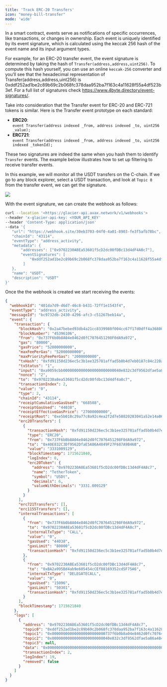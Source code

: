 ```yaml
---
title: 'Track ERC-20 Transfers'
icon: "money-bill-transfer"
mode: 'wide'
---
```


In a smart contract, events serve as notifications of specific occurrences, like transactions, or changes in ownership. Each event is uniquely identified by its event signature, which is calculated using the keccak 256 hash of the event name and its input argument types.

For example, for an ERC-20 transfer event, the event signature is determined by taking the hash of `Transfer(address,address,uint256)`. To compute this hash yourself, you can use an online `keccak-256` converter and you’ll see that the hexadecimal representation of Transfer(address,address,uint256) is 0xddf252ad1be2c89b69c2b068fc378daa952ba7f163c4a11628f55a4df523b3ef. For a full list of signatures check https://www.4byte.directory/event-signatures/.

Take into consideration that the Transfer event for ERC-20 and ERC-721 tokens is similar. Here is the Transfer event prototype on each standard:

- **ERC20**:\
`event Transfer(address indexed _from, address indexed _to, uint256 _value);`
- **ERC721**:\
`event Transfer(address indexed _from, address indexed _to, uint256 indexed _tokenId);`

These two signatures are indeed the same when you hash them to identify `Transfer` events. The example below illustrates how to set up filtering to receive transfer events.

In this example, we will monitor all the USDT transfers on the C-chain. If we go to any block explorer, select a USDT transaction, and look at `Topic 0` from the transfer event, we can get the signature.

<Frame>
  <img src="/images/function-signature.png" />
</Frame>


With the event signature, we can create the webhook as follows:
```bash
curl --location '<https://glacier-api.avax.network/v1/webhooks'>
--header 'x-glacier-api-key: <YOUR_API_KEY'
--header 'Content-Type: application/json'
--data '{
   "url": "https://webhook.site/30eb3703-04f0-4a01-8903-fe3f5afb78bc",
   "chainId": "43114",
   "eventType": "address_activity",
   "metadata": {
       "addresses": ["0x9702230A8Ea53601f5cD2dc00fDBc13d4dF4A8c7"],
       "eventSignatures": [
           "0xddf252ad1be2c89b69c2b068fc378daa952ba7f163c4a11628f55a4df523b3ef"
        ]
   },
   "name": "USDT",
   "description": "USDT"
}'
```
Once the the webhook is created we start receiving the events:
```json
{
  "webhookId": "401da7d9-d6d7-46c8-b431-72ff1e1543f4",
  "eventType": "address_activity",
  "messageId": "bc9732db-2430-4296-afc3-c51267beb14a",
  "event": {
    "transaction": {
      "blockHash": "0x2a47bebed93db4a21cc8339980f004cc67f17d0dff4a368001e450e7be2edaa0",
      "blockNumber": "45396106",
      "from": "0x737F6b0b8A04e8462d0fC7076451298F0dA9a972",
      "gas": "80000",
      "gasPrice": "52000000000",
      "maxFeePerGas": "52000000000",
      "maxPriorityFeePerGas": "2000000000",
      "txHash": "0xfd91150d236ec5c3b1ee325781affad5b0b4d7eb0187c84c220ab115eaa563e8",
      "txStatus": "1",
      "input": "0xa9059cbb00000000000000000000000040e832c3df9562dfae5a86a4849f27f687a9b46b00000000000000000000000000000000000000000000000000000000c68b2a69",
      "nonce": "2",
      "to": "0x9702230a8ea53601f5cd2dc00fdbc13d4df4a8c7",
      "transactionIndex": 2,
      "value": "0",
      "type": 2,
      "chainId": "43114",
      "receiptCumulativeGasUsed": "668508",
      "receiptGasUsed": "44038",
      "receiptEffectiveGasPrice": "27000000000",
      "receiptRoot": "0xe5b018c29a77c8a92c4ea2f2d7e58820283041a52e14a0620d90d13b881e1ee3",
      "erc20Transfers": [
        {
          "transactionHash": "0xfd91150d236ec5c3b1ee325781affad5b0b4d7eb0187c84c220ab115eaa563e8",
          "type": "ERC20",
          "from": "0x737F6b0b8A04e8462d0fC7076451298F0dA9a972",
          "to": "0x40E832C3Df9562DfaE5A86A4849F27F687A9B46B",
          "value": "3331009129",
          "blockTimestamp": 1715621840,
          "logIndex": 0,
          "erc20Token": {
            "address": "0x9702230A8Ea53601f5cD2dc00fDBc13d4dF4A8c7",
            "name": "TetherToken",
            "symbol": "USDt",
            "decimals": 6,
            "valueWithDecimals": "3331.009129"
          }
        }
      ],
      "erc721Transfers": [],
      "erc1155Transfers": [],
      "internalTransactions": [
        {
          "from": "0x737F6b0b8A04e8462d0fC7076451298F0dA9a972",
          "to": "0x9702230A8Ea53601f5cD2dc00fDBc13d4dF4A8c7",
          "internalTxType": "CALL",
          "value": "0",
          "gasUsed": "44038",
          "gasLimit": "80000",
          "transactionHash": "0xfd91150d236ec5c3b1ee325781affad5b0b4d7eb0187c84c220ab115eaa563e8"
        },
        {
          "from": "0x9702230A8Ea53601f5cD2dc00fDBc13d4dF4A8c7",
          "to": "0xBA2a995Bd4ab9e605454cCEf88169352cd5F75A6",
          "internalTxType": "DELEGATECALL",
          "value": "0",
          "gasUsed": "15096",
          "gasLimit": "50301",
          "transactionHash": "0xfd91150d236ec5c3b1ee325781affad5b0b4d7eb0187c84c220ab115eaa563e8"
        }
      ],
      "blockTimestamp": 1715621840
    },
    "logs": [
      {
        "address": "0x9702230A8Ea53601f5cD2dc00fDBc13d4dF4A8c7",
        "topic0": "0xddf252ad1be2c89b69c2b068fc378daa952ba7f163c4a11628f55a4df523b3ef",
        "topic1": "0x000000000000000000000000737f6b0b8a04e8462d0fc7076451298f0da9a972",
        "topic2": "0x00000000000000000000000040e832c3df9562dfae5a86a4849f27f687a9b46b",
        "topic3": null,
        "data": "0x00000000000000000000000000000000000000000000000000000000c68b2a69",
        "transactionIndex": 2,
        "logIndex": 19,
        "removed": false
      }
    ]
  }
}
```
